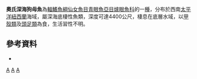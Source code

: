 {{Speciesbox 
| status = DD
| status_system = IUCN3.1
| genus = Bathypterois
| species = oddi
| authority = [[Sulak|Sulak]], 1977
| synonyms = 
}}

'''奧氏深海狗母魚'''為[[輻鰭魚綱|輻鰭魚綱]][[仙女魚目|仙女魚目]][[青眼魚亞目|青眼魚亞目]][[爐眼魚科|爐眼魚科]]的一[[種|種]]，分布於西南[[太平洋|太平洋]][[紐西蘭|紐西蘭]]海域，屬深海底棲性魚類，深度可達4400公尺，棲息在底層水域，以[[甲殼類|甲殼類]]及[[頭足類|頭足類]]為食，生活習性不明。

==參考資料==
*{{FishBase_species|genus=Bathypterois|species=oddi|year=2016|month=6}}

{{Taxonbar|from=Q2538677}}

[[Category:深海狗母魚屬|A]]
[[Category:IUCN红色名录数据缺乏物种|A]]
[[Category:1977年描述的鱼类|A]]


{{魚類小作品}}